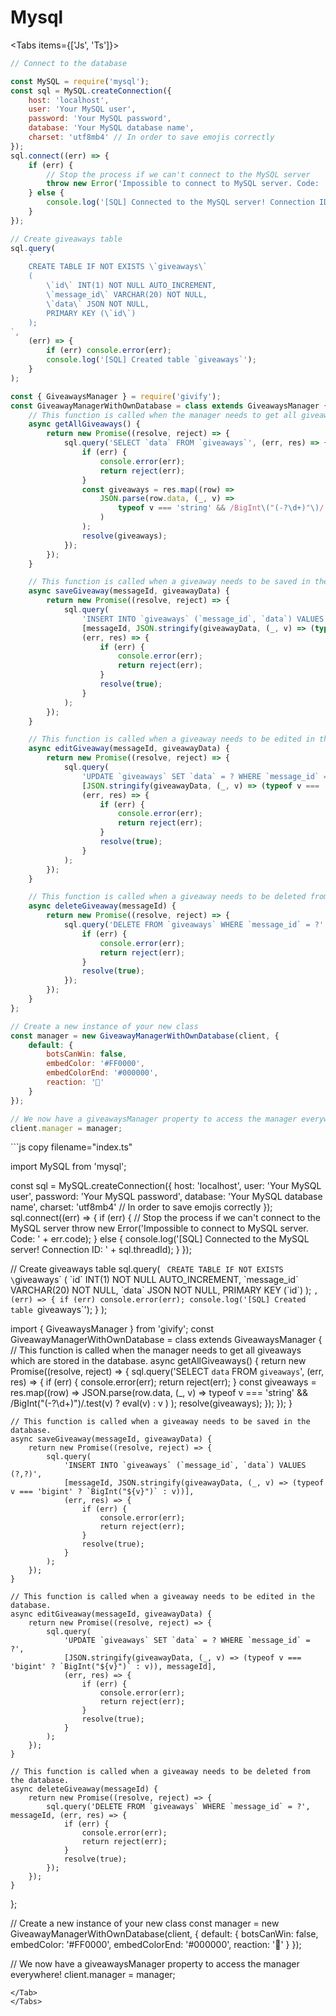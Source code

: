 
# __Mysql__

<Tabs items={['Js', 'Ts']}>
<Tab>
```js copy filename="index.js"
// Connect to the database

const MySQL = require('mysql');
const sql = MySQL.createConnection({
    host: 'localhost',
    user: 'Your MySQL user',
    password: 'Your MySQL password',
    database: 'Your MySQL database name',
    charset: 'utf8mb4' // In order to save emojis correctly
});
sql.connect((err) => {
    if (err) {
        // Stop the process if we can't connect to the MySQL server
        throw new Error('Impossible to connect to MySQL server. Code: ' + err.code);
    } else {
        console.log('[SQL] Connected to the MySQL server! Connection ID: ' + sql.threadId);
    }
});

// Create giveaways table
sql.query(
    `
	CREATE TABLE IF NOT EXISTS \`giveaways\`
	(
		\`id\` INT(1) NOT NULL AUTO_INCREMENT,
		\`message_id\` VARCHAR(20) NOT NULL,
		\`data\` JSON NOT NULL,
		PRIMARY KEY (\`id\`)
	);
`,
    (err) => {
        if (err) console.error(err);
        console.log('[SQL] Created table `giveaways`');
    }
);

const { GiveawaysManager } = require('givify');
const GiveawayManagerWithOwnDatabase = class extends GiveawaysManager {
    // This function is called when the manager needs to get all giveaways which are stored in the database.
    async getAllGiveaways() {
        return new Promise((resolve, reject) => {
            sql.query('SELECT `data` FROM `giveaways`', (err, res) => {
                if (err) {
                    console.error(err);
                    return reject(err);
                }
                const giveaways = res.map((row) =>
                    JSON.parse(row.data, (_, v) =>
                        typeof v === 'string' && /BigInt\("(-?\d+)"\)/.test(v) ? eval(v) : v
                    )
                );
                resolve(giveaways);
            });
        });
    }

    // This function is called when a giveaway needs to be saved in the database.
    async saveGiveaway(messageId, giveawayData) {
        return new Promise((resolve, reject) => {
            sql.query(
                'INSERT INTO `giveaways` (`message_id`, `data`) VALUES (?,?)',
                [messageId, JSON.stringify(giveawayData, (_, v) => (typeof v === 'bigint' ? `BigInt("${v}")` : v))],
                (err, res) => {
                    if (err) {
                        console.error(err);
                        return reject(err);
                    }
                    resolve(true);
                }
            );
        });
    }

    // This function is called when a giveaway needs to be edited in the database.
    async editGiveaway(messageId, giveawayData) {
        return new Promise((resolve, reject) => {
            sql.query(
                'UPDATE `giveaways` SET `data` = ? WHERE `message_id` = ?',
                [JSON.stringify(giveawayData, (_, v) => (typeof v === 'bigint' ? `BigInt("${v}")` : v)), messageId],
                (err, res) => {
                    if (err) {
                        console.error(err);
                        return reject(err);
                    }
                    resolve(true);
                }
            );
        });
    }

    // This function is called when a giveaway needs to be deleted from the database.
    async deleteGiveaway(messageId) {
        return new Promise((resolve, reject) => {
            sql.query('DELETE FROM `giveaways` WHERE `message_id` = ?', messageId, (err, res) => {
                if (err) {
                    console.error(err);
                    return reject(err);
                }
                resolve(true);
            });
        });
    }
};

// Create a new instance of your new class
const manager = new GiveawayManagerWithOwnDatabase(client, {
    default: {
        botsCanWin: false,
        embedColor: '#FF0000',
        embedColorEnd: '#000000',
        reaction: '🎉'
    }
});

// We now have a giveawaysManager property to access the manager everywhere!
client.manager = manager;

```
</Tab>
<Tab>
```js copy filename="index.ts"

import MySQL from 'mysql';

const sql = MySQL.createConnection({
    host: 'localhost',
    user: 'Your MySQL user',
    password: 'Your MySQL password',
    database: 'Your MySQL database name',
    charset: 'utf8mb4' // In order to save emojis correctly
});
sql.connect((err) => {
    if (err) {
        // Stop the process if we can't connect to the MySQL server
        throw new Error('Impossible to connect to MySQL server. Code: ' + err.code);
    } else {
        console.log('[SQL] Connected to the MySQL server! Connection ID: ' + sql.threadId);
    }
});

// Create giveaways table
sql.query(
    `
	CREATE TABLE IF NOT EXISTS \`giveaways\`
	(
		\`id\` INT(1) NOT NULL AUTO_INCREMENT,
		\`message_id\` VARCHAR(20) NOT NULL,
		\`data\` JSON NOT NULL,
		PRIMARY KEY (\`id\`)
	);
`,
    (err) => {
        if (err) console.error(err);
        console.log('[SQL] Created table `giveaways`');
    }
);

import { GiveawaysManager } from 'givify';
const GiveawayManagerWithOwnDatabase = class extends GiveawaysManager {
    // This function is called when the manager needs to get all giveaways which are stored in the database.
    async getAllGiveaways() {
        return new Promise((resolve, reject) => {
            sql.query('SELECT `data` FROM `giveaways`', (err, res) => {
                if (err) {
                    console.error(err);
                    return reject(err);
                }
                const giveaways = res.map((row) =>
                    JSON.parse(row.data, (_, v) =>
                        typeof v === 'string' && /BigInt\("(-?\d+)"\)/.test(v) ? eval(v) : v
                    )
                );
                resolve(giveaways);
            });
        });
    }

    // This function is called when a giveaway needs to be saved in the database.
    async saveGiveaway(messageId, giveawayData) {
        return new Promise((resolve, reject) => {
            sql.query(
                'INSERT INTO `giveaways` (`message_id`, `data`) VALUES (?,?)',
                [messageId, JSON.stringify(giveawayData, (_, v) => (typeof v === 'bigint' ? `BigInt("${v}")` : v))],
                (err, res) => {
                    if (err) {
                        console.error(err);
                        return reject(err);
                    }
                    resolve(true);
                }
            );
        });
    }

    // This function is called when a giveaway needs to be edited in the database.
    async editGiveaway(messageId, giveawayData) {
        return new Promise((resolve, reject) => {
            sql.query(
                'UPDATE `giveaways` SET `data` = ? WHERE `message_id` = ?',
                [JSON.stringify(giveawayData, (_, v) => (typeof v === 'bigint' ? `BigInt("${v}")` : v)), messageId],
                (err, res) => {
                    if (err) {
                        console.error(err);
                        return reject(err);
                    }
                    resolve(true);
                }
            );
        });
    }

    // This function is called when a giveaway needs to be deleted from the database.
    async deleteGiveaway(messageId) {
        return new Promise((resolve, reject) => {
            sql.query('DELETE FROM `giveaways` WHERE `message_id` = ?', messageId, (err, res) => {
                if (err) {
                    console.error(err);
                    return reject(err);
                }
                resolve(true);
            });
        });
    }
};

// Create a new instance of your new class
const manager = new GiveawayManagerWithOwnDatabase(client, {
    default: {
        botsCanWin: false,
        embedColor: '#FF0000',
        embedColorEnd: '#000000',
        reaction: '🎉'
    }
});

// We now have a giveawaysManager property to access the manager everywhere!
client.manager = manager;
```
</Tab>
</Tabs>
